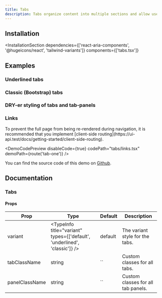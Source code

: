 ```yaml
---
title: Tabs
description: Tabs organize content into multiple sections and allow users to navigate between them.
---
```



<DemoCodePreview codePath="tabs/default.tsx" demoPath="demos/tabs/default" fileName="demo.tsx" />

## Installation
<InstallationSection
  dependencies={['react-aria-components', '@hugeicons/react', 'tailwind-variants']}
  components={['tabs.tsx']}
>
  <InstallationCommand command="execute" params="shadcn@latest add ~website/r/tabs.json" />
</InstallationSection>


## Examples
### Underlined tabs
<DemoCodePreview
  codePath="tabs/underlined.tsx"
  demoPath="demos/tabs/underlined"
  title="Underlined tabs"
/>

### Classic (Bootstrap) tabs
<DemoCodePreview
  codePath="tabs/classic.tsx"
  demoPath="demos/tabs/classic"
  title="Classic tabs"
/>

### DRY-er styling of tabs and tab-panels
<DemoCodePreview
  codePath="tabs/tab-class-name.tsx"
  demoPath="demos/tabs/tab-class-name"
  title="Classic tabs"
/>

### Links

<Callout icon={InformationSquareIcon} className="font-semibold">
  To prevent the full page from being re-rendered during navigation, it is recommended that you implement [client-side routing](https://ui-api.test/docs/getting-started/client-side-routing).
</Callout>

<DemoCodePreview
  disableCode={true}
  codePath="tabs/links.tsx"
  demoPath={route('tab-one')}
/>

You can find the source code of this demo on [Github](https://github.com/dspangenberg/twc-ui/tree/main/resources/js/pages/tabs).


## Documentation

### Tabs
#### Props

| Prop           | Type                                                                      | Default |Description|
  |----------------|---------------------------------------------------------------------------|---------|---------|
| variant        | <TypeInfo title="variant" types={['default', 'underlined', 'classic']} /> | default | The variant style for the tabs.|
| tabClassName   | string                                                                    | ``      |Custom classes for all tabs.|
| panelClassName | string                                                                    | ``      |Custom classes for all tab panels.|

